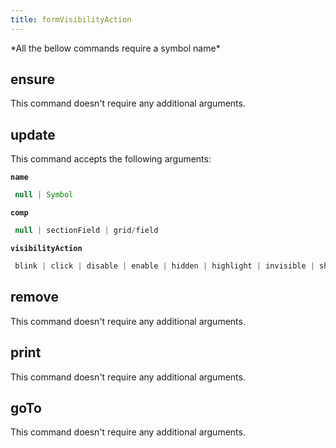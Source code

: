 ```yaml
---
title: formVisibilityAction
---
```



  <Callout type="error" emoji="">
   *All the bellow commands require a symbol name*
  </Callout>

## ensure

This command doesn't require any additional arguments.


## update

This command accepts the following arguments:

**`name`**
```js filename="type"
 null | Symbol
```
**`comp`**
```js filename="type"
 null | sectionField | grid/field
```
**`visibilityAction`**
```js filename="type"
 blink | click | disable | enable | hidden | highlight | invisible | shake | visible
```

## remove

This command doesn't require any additional arguments.


## print

This command doesn't require any additional arguments.


## goTo


This command doesn't require any additional arguments.

